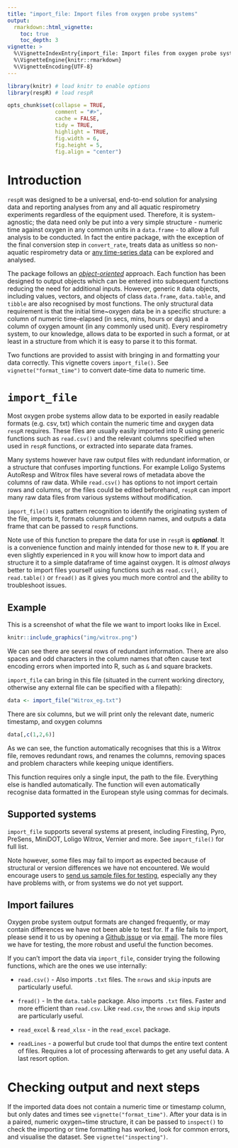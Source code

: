 ```yaml
---
title: "import_file: Import files from oxygen probe systems"
output: 
  rmarkdown::html_vignette:
    toc: true
    toc_depth: 3
vignette: >
  %\VignetteIndexEntry{import_file: Import files from oxygen probe systems}
  %\VignetteEngine{knitr::rmarkdown}
  %\VignetteEncoding{UTF-8}
---
```


```r
library(knitr) # load knitr to enable options
library(respR) # load respR

opts_chunk$set(collapse = TRUE, 
               comment = "#>", 
               cache = FALSE, 
               tidy = TRUE, 
               highlight = TRUE, 
               fig.width = 6, 
               fig.height = 5,
               fig.align = "center")
```

# Introduction

`respR` was designed to be a universal, end-to-end solution for analysing data and reporting analyses from any and all aquatic respirometry experiments regardless of the equipment used. 
Therefore, it is system-agnostic; the data need only be put into a very simple structure - numeric time against oxygen in any common units in a `data.frame` - to allow a full analysis to be conducted. 
In fact the entire package, with the exception of the final conversion step in `convert_rate`, treats data as unitless so non-aquatic respirometry data or [any time-series data](https://januarharianto.github.io/respR/articles/citations.html#klementievdevelopmentversatilelowcost2022) can be explored and analysed. 

The package follows an *[object-oriented](https://en.wikipedia.org/wiki/Object-oriented_programming)* approach. Each function has been designed to output objects which can be entered into subsequent functions reducing the need for additional inputs. 
However, generic `R` data objects, including values, vectors, and objects of class `data.frame`, `data.table`, and `tibble` are also recognised by most functions.
The only structural data requirement is that the initial time\~oxygen data be in a specific structure: a column of numeric time-elapsed (in secs, mins, hours or days) and a column of oxygen amount (in any commonly used unit). 
Every respirometry system, to our knowledge, allows data to be exported in such a format, or at least in a structure from which it is easy to parse it to this format. 

Two functions are provided to assist with bringing in and formatting your data correctly. This vignette covers `import_file()`. See `vignette("format_time")` to convert date-time data to numeric time. 

# `import_file`

Most oxygen probe systems allow data to be exported in easily readable formats (e.g. csv, txt) which contain the numeric time and oxygen data `respR` requires. These files are usually easily imported into R using generic functions such as `read.csv()` and the relevant columns specified when used in `respR` functions, or extracted into separate data frames. 

Many systems however have raw output files with redundant information, or a structure that confuses importing functions. For example Loligo Systems AutoResp and Witrox files have several rows of metadata above the columns of raw data. While `read.csv()` has options to not import certain rows and columns, or the files could be edited beforehand, `respR` can import many raw data files from various systems without modification. 

`import_file()` uses pattern recognition to identify the originating system of the file, imports it, formats columns and column names, and outputs a data frame that can be passed to `respR` functions.

Note use of this function to prepare the data for use in `respR` is ***optional***. It is a convenience function and mainly intended for those new to `R`. If you are even slightly experienced in `R` you will know how to import data and structure it to a simple dataframe of time against oxygen. It is *almost always* better to import files yourself using functions such as `read.csv()`, `read.table()` or `fread()` as it gives you much more control and the ability to troubleshoot issues.

## Example

This is a screenshot of what the file we want to import looks like in Excel.

```r
knitr::include_graphics("img/witrox.png")
```

We can see there are several rows of redundant information. There are also spaces and odd characters in the column names that often cause text encoding errors when imported into R, such as ` & ` and square brackets. 

`import_file` can bring in this file (situated in the current working directory, otherwise any external file can be specified with a filepath):

```r
data <- import_file("Witrox_eg.txt")
```

There are six columns, but we will print only the relevant date, numeric timestamp, and oxygen columns

```r
data[,c(1,2,6)]
```

As we can see, the function automatically recognises that this is a Witrox file, removes redundant rows, and renames the columns, removing spaces and problem characters while keeping unique identifiers. 

This function requires only a single input, the path to the file. Everything else is handled automatically. The function will even automatically recognise data formatted in the European style using commas for decimals.

## Supported systems

`import_file` supports several systems at present, including Firesting, Pyro, PreSens, MiniDOT, Loligo Witrox, Vernier and more. See `import_file()` for full list. 

Note however, some files may fail to import as expected because of structural or version differences we have not encountered. We would encourage users to [send us sample files for testing](https://januarharianto.github.io/respR/articles/contact.html), especially any they have problems with, or from systems we do not yet support. 

## Import failures

Oxygen probe system output formats are changed frequently, or may contain differences we have not been able to test for. If a file fails to import, please send it to us by opening a [Github issue](https://github.com/januarharianto/respR/issues) or via [email](mailto:nicholascarey@gmail.com). The more files we have for testing, the more robust and useful the function becomes. 

If you can't import the data via `import_file`, consider trying the following functions, which are the ones we use internally:

- `read.csv()` - Also imports `.txt` files. The `nrows` and `skip` inputs are particularly useful.

- `fread()` - In the `data.table` package. Also imports `.txt` files. Faster and more efficient than `read.csv`. Like `read.csv`, the `nrows` and `skip` inputs are particularly useful.

- `read_excel` & `read_xlsx` - in the `read_excel` package. 

- `readLines` - a powerful but crude tool that dumps the entire text content of files. Requires a lot of processing afterwards to get any useful data. A last resort option. 

# Checking output and next steps

If the imported data does not contain a numeric time or timestamp column, but only dates and times see `vignette("format_time")`. After your data is in a paired, numeric oxygen~time structure, it can be passed to `inspect()` to check the importing or time formatting has worked, look for common errors, and visualise the dataset. See `vignette("inspecting")`.


